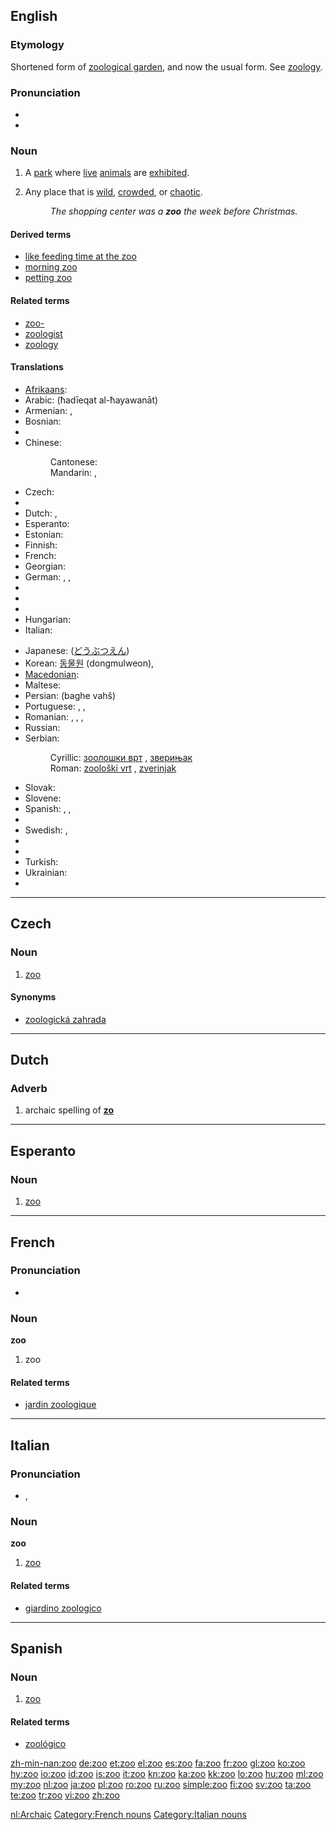 {{also|Zoo|zoo-|zoö-|zu|Zu|zū|zú|zǔ|zù|זו}}
==English==
{{wikipedia}}

===Etymology===
Shortened form of [[zoological garden]], and now the usual form. See [[zoology]].

===Pronunciation===
* {{IPA|/zuː/}}
* {{rhymes|uː}}

===Noun===
{{en-noun}}

# A [[park]] where [[live]] [[animal]]s are [[exhibit]]ed.
# {{figuratively}} Any place that is [[wild]], [[crowd]]ed, or [[chaotic]].
#: ''The shopping center was a '''zoo''' the week before Christmas.''

====Derived terms====
* [[like feeding time at the zoo]]
* [[morning zoo]]
* [[petting zoo]]

====Related terms====
* [[zoo-]]
* [[zoologist]]
* [[zoology]]

====Translations====
{{trans-top|park where live animals are exhibited}}
* [[Afrikaans]]: {{t|af|dieretuin|xs=Afrikaans}}
* Arabic: {{Arab|[[حديقة الحيوانات]]}} (ħadīeqat al-ħayawanāt) {{f}}
* Armenian: {{qualifier|formal}} {{t-|hy|կենդանաբանական այգի|tr=kendanabanakan aygi}},  {{qualifier|informal}} {{t-|hy|գազանանոց|tr=gazananoc’}}
* Bosnian: {{t-|bs|zoološki vrt|m}}
* {{trreq|Bulgarian}}
* Chinese:
*: Cantonese: {{tø|yue|動物園|tr=dung6 mat6 jyun4|sc=Hani|xs=Cantonese}}
*: Mandarin: {{t-|cmn|動物園|sc=Hani}}, {{t-|cmn|动物园|tr=dòngwùyuán|sc=Hani}}
* Czech: {{t-|cs|zoo|f}}
* {{trreq|Danish}}
* Dutch: {{t+|nl|dierentuin}}, {{t-|cs|zoo}}
* Esperanto: {{t-|eo|zoo|xs=Esperanto}}
* Estonian: {{t|et|loomaaed}}
* Finnish: {{t+|fi|eläintarha}}
* French: {{t+|fr|zoo|m}}
* Georgian: {{tø|ka|ზოოპარკი|tr=zooparki|sc=Geor}}
* German: {{t+|de|Zoo|m}}, {{t-|de|Tiergarten|m}}, {{t+|de|Tierpark|m}}
* {{trreq|Greek}}
* {{trreq|Hebrew}}
* {{trreq|Hindi}}
* Hungarian: {{t|hu|állatkert}}
* Italian: {{t+|it|zoo|m}}
{{trans-mid}}
* Japanese: {{t+|ja|動物園|tr=dōbutsuen}} ([[どうぶつえん]])
* Korean: [[동물원]] (dongmulweon), {{t+|ko|動物園}}
* [[Macedonian]]: {{t|mk|зоолошка градина|f|tr=zoolóška grádina}}
* Maltese: {{t|mt|żu|m|xs=Maltese}}
* Persian: {{fa-Arab|[[باغ وحش]]}} (baghe vahš)
* Portuguese: {{t+|pt|zôo|m}}, {{t+|pt|zoológico|m}}, {{t|pt|jardim zoológico|m}}
* Romanian: {{t+|ro|zoo|f}},  {{t|ro|parc zoologic |n}},  {{t+|ro|grădină zoologică|f}},  {{t|ro|zooparc|n}}
* Russian: {{t+|ru|зоопарк|m|tr=zoopárk}}
* Serbian:
*: Cyrillic: [[зоолошки врт#Serbian|зоолошки врт]] {{m}}, [[зверињак]] {{m}}
*: Roman: [[zoološki vrt#Serbian|zoološki vrt]] {{m}}, [[zverinjak]] {{m}}
* Slovak: {{t|sk|zoologická záhrada|f}}
* Slovene: {{t|sl|živalski vrt|m}}
* Spanish: {{t+|es|zoo|m}}, {{t|es|jardín zoo|m}}, {{t-|es|zoológico|m}}
* {{trreq|Swahili}}
* Swedish: {{t-|sv|Zoo}}, {{t-|sv|djurpark}}
* {{trreq|Tamil}}
* {{trreq|Telugu}}
* Turkish: {{t+|tr|hayvanat bahçesi}}
* Ukrainian: {{t-|uk|зоопарк|m|tr=zoopárk}}
* {{trreq|Vietnamese}}
{{trans-bottom}}

----

==Czech==

===Noun===
{{cs-noun|g=f}}

# [[#English|zoo]]

====Synonyms====
* [[zoologická zahrada]] {{f}}

----

==Dutch==

===Adverb===
{{infl|nl|adverb}}

# archaic spelling of '''[[zo]]'''

[[Category:Dutch adverbs|nl:Archaic]]

----

==Esperanto==

===Noun===
{{eo-noun}}

# [[zoo]]

----

==French==

===Pronunciation===
* {{audio|Fr-zoo.ogg|audio}}

===Noun===
'''zoo''' {{m}}

# zoo

====Related terms====
* [[jardin zoologique]]

[[Category:French nouns]]

----

==Italian==

===Pronunciation===
* {{IPA|/ˈdzɔ.o/|lang=it}}, {{SAMPA|/"dzO.o/|lang=it}}

===Noun===
'''zoo''' {{m}}

# [[#English|zoo]]

====Related terms====
* [[giardino zoologico]]

[[Category:Italian nouns]]

----

==Spanish==

===Noun===
{{infl|es|noun|g=m}}

# [[#English|zoo]]

====Related terms====
* [[zoológico]]

[[zh-min-nan:zoo]]
[[de:zoo]]
[[et:zoo]]
[[el:zoo]]
[[es:zoo]]
[[fa:zoo]]
[[fr:zoo]]
[[gl:zoo]]
[[ko:zoo]]
[[hy:zoo]]
[[io:zoo]]
[[id:zoo]]
[[is:zoo]]
[[it:zoo]]
[[kn:zoo]]
[[ka:zoo]]
[[kk:zoo]]
[[lo:zoo]]
[[hu:zoo]]
[[ml:zoo]]
[[my:zoo]]
[[nl:zoo]]
[[ja:zoo]]
[[pl:zoo]]
[[ro:zoo]]
[[ru:zoo]]
[[simple:zoo]]
[[fi:zoo]]
[[sv:zoo]]
[[ta:zoo]]
[[te:zoo]]
[[tr:zoo]]
[[vi:zoo]]
[[zh:zoo]]